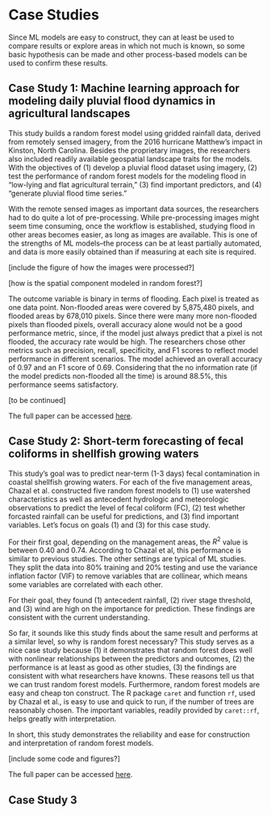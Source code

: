 # Case Studies    

Since ML models are easy to construct, they can at least be used to compare results or explore areas in which not much is known, so some basic hypothesis can be made and other process-based models can be used to confirm these results.  

## Case Study 1: Machine learning approach for modeling daily pluvial flood dynamics in agricultural landscapes  

This study builds a random forest model using gridded rainfall data, derived from remotely sensed imagery, from the 2016 hurricane Matthew's impact in Kinston, North Carolina. Besides the proprietary images, the researchers also included readily available geospatial landscape traits for the models. With the objectives of (1) develop a pluvial flood dataset using imagery, (2) test the performance of random forest models for the modeling flood in "low-lying and flat agricultural terrain," (3) find important predictors, and (4) "generate pluvial flood time series."  

With the remote sensed images as important data sources, the researchers had to do quite a lot of pre-processing. While pre-processing images might seem time consuming, once the workflow is established, studying flood in other areas becomes easier, as long as images are available. This is one of the strengths of ML models--the process can be at least partially automated, and data is more easily obtained than if measuring at each site is required.  

[include the figure of how the images were processed?] 

[how is the spatial component modeled in random forest?]

The outcome variable is binary in terms of flooding. Each pixel is treated as one data point. Non-flooded areas were covered by 5,875,480 pixels, and flooded areas by 678,010 pixels. Since there were many more non-flooded pixels than flooded pixels, overall accuracy alone would not be a good performance metric, since, if the model just always predict that a pixel is not flooded, the accuracy rate would be high. The researchers chose other metrics such as precision, recall, specificity, and F1 scores to reflect model performance in different scenarios. The model achieved an overall accuracy of 0.97 and an F1 score of 0.69. Considering that the no information rate (if the model predicts non-flooded all the time) is around 88.5%, this performance seems satisfactory.  

[to be continued]

The full paper can be accessed [here](https://www.sciencedirect.com/science/article/pii/S1364815223001445?dgcid=author). 

## Case Study 2: Short-term forecasting of fecal coliforms in shellfish growing waters  

This study's goal was to predict near-term (1-3 days) fecal contamination in coastal shellfish growing waters. For each of the five management areas, Chazal et al. constructed five random forest models to (1) use watershed characteristics as well as antecedent hydrologic and meteorologic observations to predict the level of fecal coliform (FC), (2) test whether forcasted rainfall can be useful for predictions, and (3) find important variables. Let's focus on goals (1) and (3) for this case study.  

For their first goal, depending on the management areas, the $R^2$ value is between 0.40 and 0.74. According to Chazal et al, this performance is similar to previous studies. The other settings are typical of ML studies. They split the data into 80% training and 20% testing and use the variance inflation factor (VIF) to remove variables that are collinear, which means some variables are correlated with each other.  

For their goal, they found (1) antecedent rainfall, (2) river stage threshold, and (3) wind are high on the importance for prediction. These findings are consistent with the current understanding.  

So far, it sounds like this study finds about the same result and performs at a similar level, so why is random forest necessary? This study serves as a nice case study because (1) it demonstrates that random forest does well with nonlinear relationships between the predictors and outcomes, (2) the performance is at least as good as other studies, (3) the findings are consistent with what researchers have knowns. These reasons tell us that we can trust random forest models. Furthermore, random forest models are easy and cheap ton construct. The R package `caret` and function `rf`, used by Chazal et al., is easy to use and quick to run, if the number of trees are reasonably chosen. The important variables, readily provided by `caret::rf`, helps greatly with interpretation. 

In short, this study demonstrates the reliability and ease for construction and interpretation of random forest models.  

[include some code and figures?]


The full paper can be accessed [here](https://www.sciencedirect.com/science/article/pii/S0025326X24000304?via%3Dihub).  

## Case Study 3  


